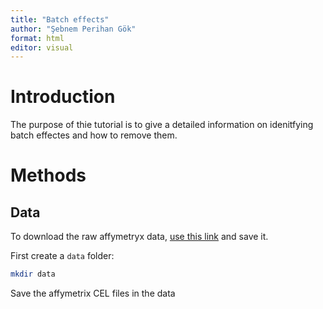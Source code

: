 ```yaml
---
title: "Batch effects"
author: "Şebnem Perihan Gök"
format: html
editor: visual
---
```


# Introduction

The purpose of thie tutorial is to give a detailed information on idenitfying batch effectes and how to remove them.

# Methods

## Data

To download the raw affymetryx data, [use this link](https://ndownloader.figshare.com/files/4862323) and save it.

First create a `data` folder:

```bash
mkdir data
```

Save the affymetrix CEL files in the data

```r

```

